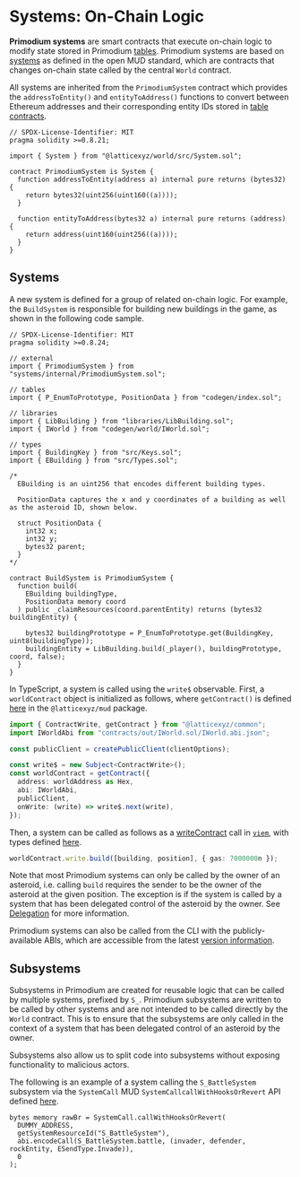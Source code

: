 # Systems: On-Chain Logic

**Primodium systems** are smart contracts that execute on-chain logic to modify
state stored in Primodium [tables](./tables). Primodium systems are based on
[systems](https://mud.dev/templates/typescript/contracts#systems) as defined in
the open MUD standard, which are contracts that changes on-chain state called by
the central `World` contract.

All systems are inherited from the `PrimodiumSystem` contract which provides the
`addressToEntity()` and `entityToAddress()` functions to convert between
Ethereum addresses and their corresponding entity IDs stored in
[table contracts](https://mud.dev/store/data-model#tables-on-chain).

```solidity copy filename="/packages/contracts/src/systems/internal/PrimodiumSystem.sol" showLineNumbers
// SPDX-License-Identifier: MIT
pragma solidity >=0.8.21;

import { System } from "@latticexyz/world/src/System.sol";

contract PrimodiumSystem is System {
  function addressToEntity(address a) internal pure returns (bytes32) {
    return bytes32(uint256(uint160((a))));
  }

  function entityToAddress(bytes32 a) internal pure returns (address) {
    return address(uint160(uint256((a))));
  }
}

```

## Systems

A new system is defined for a group of related on-chain logic. For example, the
`BuildSystem` is responsible for building new buildings in the game, as shown in
the following code sample.

```solidity copy filename="/packages/contracts/src/systems/BuildSystem.sol" showLineNumbers
// SPDX-License-Identifier: MIT
pragma solidity >=0.8.24;

// external
import { PrimodiumSystem } from "systems/internal/PrimodiumSystem.sol";

// tables
import { P_EnumToPrototype, PositionData } from "codegen/index.sol";

// libraries
import { LibBuilding } from "libraries/LibBuilding.sol";
import { IWorld } from "codegen/world/IWorld.sol";

// types
import { BuildingKey } from "src/Keys.sol";
import { EBuilding } from "src/Types.sol";

/*
  EBuilding is an uint256 that encodes different building types.

  PositionData captures the x and y coordinates of a building as well as the asteroid ID, shown below.

  struct PositionData {
    int32 x;
    int32 y;
    bytes32 parent;
  }
*/

contract BuildSystem is PrimodiumSystem {
  function build(
    EBuilding buildingType,
    PositionData memory coord
  ) public _claimResources(coord.parentEntity) returns (bytes32 buildingEntity) {

    bytes32 buildingPrototype = P_EnumToPrototype.get(BuildingKey, uint8(buildingType));
    buildingEntity = LibBuilding.build(_player(), buildingPrototype, coord, false);
  }
}

```

In TypeScript, a system is called using the `write$` observable. First, a
`worldContract` object is initialized as follows, where `getContract()` is
defined
[here](https://github.com/latticexyz/mud/tree/main/packages/common/src/getContract.ts#L50C17-L50C28)
in the `@latticexyz/mud` package.

```typescript copy showLineNumbers
import { ContractWrite, getContract } from "@latticexyz/common";
import IWorldAbi from "contracts/out/IWorld.sol/IWorld.abi.json";

const publicClient = createPublicClient(clientOptions);

const write$ = new Subject<ContractWrite>();
const worldContract = getContract({
  address: worldAddress as Hex,
  abi: IWorldAbi,
  publicClient,
  onWrite: (write) => write$.next(write),
});
```

Then, a system can be called as follows as a
[writeContract](https://viem.sh/docs/contract/writeContract.html) call in
[`viem`](https://github.com/wevm/viem), with types defined
[here](https://github.com/wevm/viem/blob/6eef194a05016f3c2967cd6b4f730012adcbfffc/src/actions/getContract.ts#L430).

```typescript copy showLineNumbers
worldContract.write.build([building, position], { gas: 7000000n });
```

Note that most Primodium systems can only be called by the owner of an asteroid,
i.e. calling `build` requires the sender to be the owner of the asteroid at the
given position. The exception is if the system is called by a system that has
been delegated control of the asteroid by the owner. See
[Delegation](../delegation) for more information.

Primodium systems can also be called from the CLI with the publicly-available
ABIs, which are accessible from the latest [version information](../latest.mdx).

## Subsystems

Subsystems in Primodium are created for reusable logic that can be called by
multiple systems, prefixed by `S_`. Primodium subsystems are written to be
called by other systems and are not intended to be called directly by the
`World` contract. This is to ensure that the subsystems are only called in the
context of a system that has been delegated control of an asteroid by the owner.

Subsystems also allow us to split code into subsystems without exposing
functionality to malicious actors.

The following is an example of a system calling the `S_BattleSystem` subsystem
via the `SystemCall` MUD `SystemCallcallWithHooksOrRevert` API defined
[here](https://github.com/latticexyz/mud/blob/main/packages/world/src/SystemCall.sol#L123).

```solidity copy showLineNumbers
bytes memory rawBr = SystemCall.callWithHooksOrRevert(
  DUMMY_ADDRESS,
  getSystemResourceId("S_BattleSystem"),
  abi.encodeCall(S_BattleSystem.battle, (invader, defender, rockEntity, ESendType.Invade)),
  0
);
```

